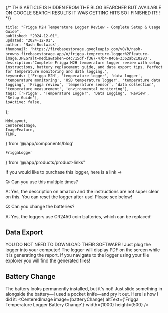{/*
THIS ARTICLE IS HIDDEN FROM THE BLOG SEARCHER BUT AVAILABLE ON GOOGLE SEARCH RESULTS
IT WAS GETTING HITS SO I FINISHED IT!!!
*/}


    title: "Frigga M2H Temperature Logger Review - Complete Setup & Usage Guide",
    published: "2024-12-01",
    updated: "2024-12-01",
    author: 'Nash Bostwick',
    thumbnail: 'https://firebasestorage.googleapis.com/v0/b/nash-browns.firebasestorage.app/o/frigga-tempreture-logger%2Ffeature-image.JPEG?alt=media&token=c4c715df-f367-47b4-846a-3362ab210283',
    description:"Complete Frigga M2H temperature logger review with setup instructions, battery replacement guide, and data export tips. Perfect for temperature monitoring and data logging.",
    keywords: ['Frigga M2H', 'temperature logger', 'data logger', 'temperature monitoring', 'USB temperature logger', 'temperature data logging', 'Frigga review', 'temperature sensor', 'data collection', 'temperature measurement', 'environmental monitoring'],
    tags: ['Frigga', 'Temperature Logger', 'Data Logging', 'Review', 'Setup Guide'],
    isActive: false,
};


    MdxLayout,
    CenteredImage, 
    ImageFeature,
    TLDR,
} from '@/app/components/blog'

    FriggaLogger
} from '@/app/products/product-links'


<ImageFeature
    title='Frigga M2H Temperature Logger Review'
    image={featureImage}
/>

<MdxLayout>

<TLDR
text="The temperature logger works great! The only gripe I have is that the instructions are not clear on how it works! Here are the basic questions that I had before buying." 
/>

If you would like to purchase this logger, here is a link -> <FriggaLogger/>

Q: Can you use this multiple times?

A: Yes, the description on amazon and the instructions are not super clear on this. You can reset the logger after use! Please see below! 

Q: Can you change the batteries?

A: Yes, the loggers use CR2450 coin batteries, which can be replaced!


## Data Export
YOU DO NOT NEED TO DOWNLOAD THEIR SOFTWARE!! Just plug the logger into your computer! The logger will display PDF on the screen while it is generating the report. If you navigate to the logger using your file explorer you will find the generated files!

## Battery Change
The battery looks permanently installed, but it's not! Just slide something in alongside the battery—I used a pocket knife—and pry it out. Here is how I did it:
<CenteredImage image={batteryChange} altText={'Frigga Temperature Logger Battery Change'} width={1000} height={500} />

</MdxLayout>

[1]: /blog/articles/artical-template
[2]: https://www.friggatech.com/shop/usb-temperature-logger-frigga-m2h
